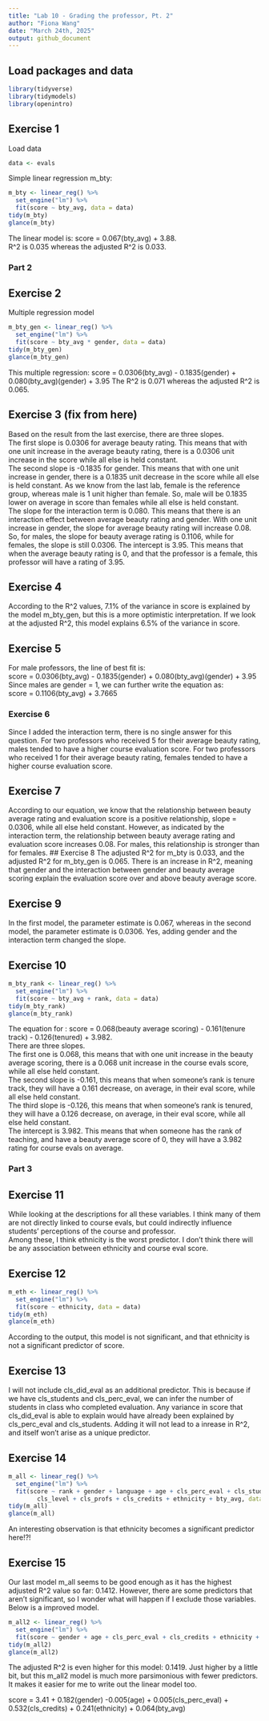 ```yaml
---
title: "Lab 10 - Grading the professor, Pt. 2"
author: "Fiona Wang"        
date: "March 24th, 2025"
output: github_document
---
```


## Load packages and data

```r
library(tidyverse) 
library(tidymodels)
library(openintro)
```

## Exercise 1
Load data
```r
data <- evals
```

Simple linear regression m_bty:
```r
m_bty <- linear_reg() %>% 
  set_engine("lm") %>% 
  fit(score ~ bty_avg, data = data)
tidy(m_bty)
glance(m_bty)
```
The linear model is: score = 0.067(bty_avg) + 3.88.      
R^2 is 0.035 whereas the adjusted R^2 is 0.033. 

### Part 2
## Exercise 2
Multiple regression model
```r
m_bty_gen <- linear_reg() %>% 
  set_engine("lm") %>% 
  fit(score ~ bty_avg * gender, data = data)
tidy(m_bty_gen)
glance(m_bty_gen)
```

This multiple regression: score = 0.0306(bty_avg) - 0.1835(gender) + 0.080(bty_avg)(gender) + 3.95
The R^2 is 0.071 whereas the adjusted R^2 is 0.065. 

## Exercise 3 (fix from here)
Based on the result from the last exercise, there are three slopes.       
The first slope is 0.0306 for average beauty rating. This means that with one unit increase in the average beauty rating, there is a 0.0306 unit increase in the score while all else is held constant.       
The second slope is -0.1835 for gender. This means that with one unit increase in gender, there is a 0.1835 unit decrease in the score while all else is held constant. As we know from the last lab, female is the reference group, whereas male is 1 unit higher than female. So, male will be 0.1835 lower on average in score than females while all else is held constant.    
The slope for the interaction term is 0.080. This means that there is an interaction effect between average beauty rating and gender. With one unit increase in gender, the slope for average beauty rating will increase 0.08. So, for males, the slope for beauty average rating is 0.1106, while for females, the slope is still 0.0306. 
The intercept is 3.95. This means that when the average beauty rating is 0, and that the professor is a female, this professor will have a rating of 3.95.    

## Exercise 4
According to the R^2 values, 7.1% of the variance in score is explained by the model m_bty_gen, but this is a more optimistic interpretation. If we look at the adjusted R^2, this model explains 6.5% of the variance in score. 

## Exercise 5
For male professors, the line of best fit is:      
score = 0.0306(bty_avg) - 0.1835(gender) + 0.080(bty_avg)(gender) + 3.95     
Since males are gender = 1, we can further write the equation as:      
score = 0.1106(bty_avg) + 3.7665

### Exercise 6
Since I added the interaction term, there is no single answer for this question. For two professors who received 5 for their average beauty rating, males tended to have a higher course evaluation score. For two professors who received 1 for their average beauty rating, females tended to have a higher course evaluation score. 

## Exercise 7
According to our equation, we know that the relationship between beauty average rating and evaluation score is a positive relationship, slope = 0.0306, while all else held constant. However, as indicated by the interaction term, the relationship between beauty average rating and evaluation score increases 0.08. For males, this relationship is stronger than for females. 
## Exercise 8
The adjusted R^2 for m_bty is 0.033, and the adjusted R^2 for m_bty_gen is 0.065. There is an increase in R^2, meaning that gender and the interaction between gender and beauty average scoring explain the evaluation score over and above beauty average score. 

## Exercise 9
In the first model, the parameter estimate is 0.067, whereas in the second model, the parameter estimate is 0.0306. Yes, adding gender and the interaction term changed the slope. 

## Exercise 10
```r
m_bty_rank <- linear_reg() %>% 
  set_engine("lm") %>% 
  fit(score ~ bty_avg + rank, data = data)
tidy(m_bty_rank)
glance(m_bty_rank)
```

The equation for : score = 0.068(beauty average scoring) - 0.161(tenure track) - 0.126(tenured) + 3.982.    
There are three slopes.       
The first one is 0.068, this means that with one unit increase in the beauty average scoring, there is a 0.068 unit increase in the course evals score, while all else held constant.     
The second slope is -0.161, this means that when someone's rank is tenure track, they will have a 0.161 decrease, on average, in their eval score, while all else held constant.     
The third slope is -0.126, this means that when someone's rank is tenured, they will have a 0.126 decrease, on average, in their eval score, while all else held constant.    
The intercept is 3.982. This means that when someone has the rank of teaching, and have a beauty average score of 0, they will have a 3.982 rating for course evals on average.   

### Part 3
## Exercise 11
While looking at the descriptions for all these variables. I think many of them are not directly linked to course evals, but could indirectly influence students' perceptions of the course and professor.    
Among these, I think ethnicity is the worst predictor. I don't think there will be any association between ethnicity and course eval score. 

## Exercise 12
```r
m_eth <- linear_reg() %>% 
  set_engine("lm") %>% 
  fit(score ~ ethnicity, data = data)
tidy(m_eth)
glance(m_eth)
```

According to the output, this model is not significant, and that ethnicity is not a significant predictor of score. 

## Exercise 13
I will not include cls_did_eval as an additional predictor. This is because if we have cls_students and cls_perc_eval, we can infer the number of students in class who completed evaluation. Any variance in score that cls_did_eval is able to explain would have already been explained by cls_perc_eval and cls_students. Adding it will not lead to a inrease in R^2, and itself won't arise as a unique predictor.     

## Exercise 14
```r
m_all <- linear_reg() %>% 
  set_engine("lm") %>% 
  fit(score ~ rank + gender + language + age + cls_perc_eval + cls_students + 
        cls_level + cls_profs + cls_credits + ethnicity + bty_avg, data = data)
tidy(m_all)
glance(m_all)
```

An interesting observation is that ethnicity becomes a significant predictor here!?!

## Exercise 15 
Our last model m_all seems to be good enough as it has the highest adjusted R^2 value so far: 0.1412. However, there are some predictors that aren't significant, so I wonder what will happen if I exclude those variables. Below is a improved model. 

```r
m_all2 <- linear_reg() %>% 
  set_engine("lm") %>% 
  fit(score ~ gender + age + cls_perc_eval + cls_credits + ethnicity + bty_avg, data = data)
tidy(m_all2)
glance(m_all2)
```

The adjusted R^2 is even higher for this model: 0.1419. Just higher by a little bit, but this m_all2 model is much more parsimonious with fewer predictors. It makes it easier for me to write out the linear model too. 

score = 3.41 + 0.182(gender) -0.005(age) + 0.005(cls_perc_eval) + 0.532(cls_credits) + 0.241(ethnicity) + 0.064(bty_avg)
